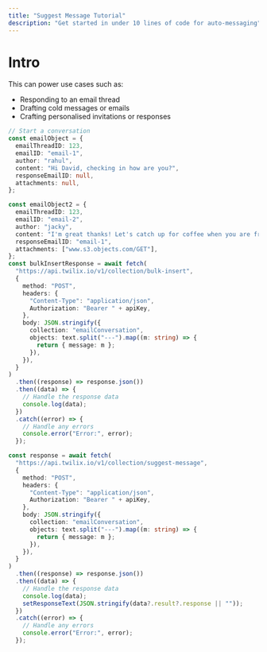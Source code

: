 ```yaml
---
title: "Suggest Message Tutorial"
description: "Get started in under 10 lines of code for auto-messaging"
---
```


# Intro

This can power use cases such as:

- Responding to an email thread
- Drafting cold messages or emails
- Crafting personalised invitations or responses

<Snippet file="installation.mdx" />

```typescript
// Start a conversation
const emailObject = {
  emailThreadID: 123,
  emailID: "email-1",
  author: "rahul",
  content: "Hi David, checking in how are you?",
  responseEmailID: null,
  attachments: null,
};

const emailObject2 = {
  emailThreadID: 123,
  emailID: "email-2",
  author: "jacky",
  content: "I'm great thanks! Let's catch up for coffee when you are free.",
  responseEmailID: "email-1",
  attachments: ["www.s3.objects.com/GET"],
};
const bulkInsertResponse = await fetch(
  "https://api.twilix.io/v1/collection/bulk-insert",
  {
    method: "POST",
    headers: {
      "Content-Type": "application/json",
      Authorization: "Bearer " + apiKey,
    },
    body: JSON.stringify({
      collection: "emailConversation",
      objects: text.split("---").map((m: string) => {
        return { message: m };
      }),
    }),
  }
)
  .then((response) => response.json())
  .then((data) => {
    // Handle the response data
    console.log(data);
  })
  .catch((error) => {
    // Handle any errors
    console.error("Error:", error);
  });

const response = await fetch(
  "https://api.twilix.io/v1/collection/suggest-message",
  {
    method: "POST",
    headers: {
      "Content-Type": "application/json",
      Authorization: "Bearer " + apiKey,
    },
    body: JSON.stringify({
      collection: "emailConversation",
      objects: text.split("---").map((m: string) => {
        return { message: m };
      }),
    }),
  }
)
  .then((response) => response.json())
  .then((data) => {
    // Handle the response data
    console.log(data);
    setResponseText(JSON.stringify(data?.result?.response || ""));
  })
  .catch((error) => {
    // Handle any errors
    console.error("Error:", error);
  });
```
